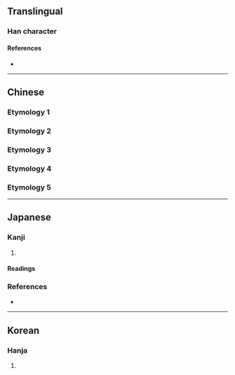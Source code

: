 {{also|㓙}}
{{character info}}
==Translingual==

===Han character===
{{Han char|rn=8|rad=亠|as=04|sn=6|four=00772|canj=YUK|ids=⿱亠凶}}

====References====
* {{Han ref|kx=0088.111|hdz=10283.020|uh=342B|ud=13355}}

----

==Chinese==
{{Han etym}}

===Etymology 1===
{{zh-see|凶|v}}

===Etymology 2===
{{zh-see|腦|ss}}

===Etymology 3===
{{zh-see|瑙|ss}}

===Etymology 4===
{{zh-see|碯|ss}}

===Etymology 5===
{{zh-see|堖|ss}}

----

==Japanese==

===Kanji===
{{ja-kanji|grade=|rs=亠04}}

# {{alternative form of|ja|凶}}

====Readings====
{{ja-readings
|on=[[きょう]] (kyō), [[く]] (ku)
|kun=[[わるい]] (warui)
}}

===References===
* {{R:Koseki Moji|021510}}

----

==Korean==

===Hanja===
{{ko-hanja|흉하다|흉할|흉}}

# {{alternative form of|ko|凶}}